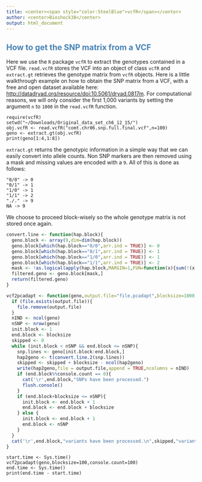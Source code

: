 ```yaml
---
title: <center><span style="color:SteelBlue">vcfR</span></center>
author: <center>Bioshock38</center>
output: html_document
---
```


## <span style="color:SteelBlue">How to get the SNP matrix from a VCF</span> 

Here we use the `R` package `vcfR` to extract the genotypes contained in a VCF file.
`read.vcfR` stores the VCF into an object of class `vcfR` and
`extract.gt` retrieves the genotype matrix from `vcfR` objects.
Here is a little walkthrough example on how to obtain the SNP matrix from a VCF, with a free and open
dataset available here: [http://datadryad.org/resource/doi:10.5061/dryad.0817m](http://datadryad.org/resource/doi:10.5061/dryad.0817m). For computational reasons, we will only consider the first 1,000 variants by setting the argument `n` to `1000` in 
the `read.vcfR` function.

```
require(vcfR)
setwd("~/Downloads/Original_data_set_ch6_12_15/")
obj.vcfR <- read.vcfR("comt.chr06.snp.full.final.vcf",n=100)
geno <- extract.gt(obj.vcfR) 
print(geno[1:4,1:8])
```

`extract.gt` returns the genotypic information in a simple way that we can easily convert into allele counts.
Non SNP markers are then removed using a mask and missing values are encoded with a `9`. All of this is done
as follows:

```
"0/0" -> 0
"0/1" -> 1
"1/0" -> 1
"1/1" -> 2
"./." -> 9
NA -> 9
```

We choose to proceed block-wisely so the whole genotype matrix is not stored once again.

```r
convert.line <- function(hap.block){
  geno.block <- array(9,dim=dim(hap.block))
  geno.block[which(hap.block=="0/0",arr.ind = TRUE)] <- 0
  geno.block[which(hap.block=="0/1",arr.ind = TRUE)] <- 1
  geno.block[which(hap.block=="1/0",arr.ind = TRUE)] <- 1
  geno.block[which(hap.block=="1/1",arr.ind = TRUE)] <- 2
  mask <- !as.logical(apply(hap.block,MARGIN=1,FUN=function(x){sum(!(x %in% c("0/0","0/1","1/0","1/1","./.",NA)))}))
  filtered.geno <- geno.block[mask,]
  return(filtered.geno)
}
```

```r
vcf2pcadapt <- function(geno,output.file="file.pcadapt",blocksize=1000,console.count=10000){
  if (file.exists(output.file)){
    file.remove(output.file)
  }
  nIND <- ncol(geno)
  nSNP <- nrow(geno)
  init.block <- 1
  end.block <- blocksize
  skipped <- 0
  while (init.block < nSNP && end.block <= nSNP){
    snp.lines <- geno[init.block:end.block,]
    hap2geno <- t(convert.line.2(snp.lines))
    skipped <- skipped + blocksize - ncol(hap2geno)
    write(hap2geno,file = output.file,append = TRUE,ncolumns = nIND)  
    if (end.block%%console.count == 0){
      cat('\r',end.block,"SNPs have been processed.")
      flush.console() 
    }
    if (end.block+blocksize <= nSNP){
      init.block <- end.block + 1
      end.block <- end.block + blocksize
    } else {
      init.block <- end.block + 1
      end.block <- nSNP
    }
  }
  cat('\r',end.block,"variants have been processed.\n",skipped,"variants have been discarded as they are not SNPs.")
}
```

```
start.time <- Sys.time()
vcf2pcadapt(geno,blocksize=100,console.count=100)
end.time <- Sys.time()
print(end.time - start.time)
```

